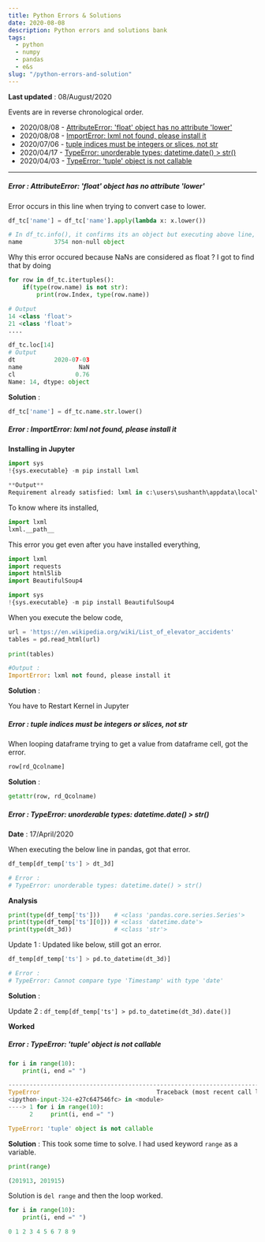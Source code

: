 ```yaml
---
title: Python Errors & Solutions
date: 2020-08-08
description: Python errors and solutions bank
tags: 
  - python 
  - numpy 
  - pandas 
  - e&s
slug: "/python-errors-and-solution"
---
```

**Last updated** : 08/August/2020     

Events are in reverse chronological order. 
* 2020/08/08 - [AttributeError: 'float' object has no attribute 'lower'](#bl5)
* 2020/08/08 - [ImportError: lxml not found, please install it](#bl4)
* 2020/07/06 - [tuple indices must be integers or slices, not str](#bl3)
* 2020/04/17 - [TypeError: unorderable types: datetime.date() > str()](#bl2)
* 2020/04/03 - [TypeError: 'tuple' object is not callable](#bl1)

___ 

<a id="bl5"></a>

##### Error : AttributeError: 'float' object has no attribute 'lower'
Error occurs in this line when trying to convert case to lower. 
```py
df_tc['name'] = df_tc['name'].apply(lambda x: x.lower())

# In df_tc.info(), it confirms its an object but executing above line, it fails
name         3754 non-null object
```

Why this error occured because NaNs are considered as float ? I got to find that by doing 
```py
for row in df_tc.itertuples(): 
    if(type(row.name) is not str):
        print(row.Index, type(row.name))

# Output
14 <class 'float'>
21 <class 'float'>
....

df_tc.loc[14]
# Output
dt           2020-07-03
name                NaN
cl                 0.76
Name: 14, dtype: object
```

**Solution** :    
```py
df_tc['name'] = df_tc.name.str.lower()

```


<a id="bl4"></a>

##### Error : ImportError: lxml not found, please install it

**Installing in Jupyter**     
```py
import sys
!{sys.executable} -m pip install lxml

**Output**    
Requirement already satisfied: lxml in c:\users\sushanth\appdata\local\programs\python\python35-32\lib\site-packages (4.5.2)
```

To know where its installed,     
```py
import lxml
lxml.__path__
```

This error you get even after you have installed everything,
```py 
import lxml
import requests
import html5lib
import BeautifulSoup4

import sys
!{sys.executable} -m pip install BeautifulSoup4
```

When you execute the below code,
```py
url = 'https://en.wikipedia.org/wiki/List_of_elevator_accidents'
tables = pd.read_html(url)
 
print(tables)

#Output :
ImportError: lxml not found, please install it
```

**Solution** :    

You have to Restart Kernel in Jupyter


<a id="bl3"></a>

##### Error : tuple indices must be integers or slices, not str

When looping dataframe trying to get a value from dataframe cell, got the error. 
```py
row[rd_Qcolname] 
```

**Solution** : 
```py
getattr(row, rd_Qcolname)
```


<a id="bl2"></a>

##### Error : TypeError: unorderable types: datetime.date() > str()    
**Date**  : 17/April/2020    

When executing the below line in pandas, got that error.
```py
df_temp[df_temp['ts'] > dt_3d]

# Error : 
# TypeError: unorderable types: datetime.date() > str()
```

**Analysis**     

```py
print(type(df_temp['ts']))    # <class 'pandas.core.series.Series'>
print(type(df_temp['ts'][0])) # <class 'datetime.date'>
print(type(dt_3d))            # <class 'str'>
```

Update 1 : Updated like below, still got an error. 
```py
df_temp[df_temp['ts'] > pd.to_datetime(dt_3d)]

# Error : 
# TypeError: Cannot compare type 'Timestamp' with type 'date'
```

**Solution** : 

Update 2 : `df_temp[df_temp['ts'] > pd.to_datetime(dt_3d).date()]`    

**Worked**


<a id="bl1"></a>

##### Error : TypeError: 'tuple' object is not callable    

```py
for i in range(10): 
    print(i, end =" ") 

---------------------------------------------------------------------------
TypeError                                 Traceback (most recent call last)
<ipython-input-324-e27c647546fc> in <module>
----> 1 for i in range(10):
      2     print(i, end =" ")

TypeError: 'tuple' object is not callable
```

**Solution** : This took some time to solve. I had used keyword `range` as a variable. 
```py
print(range)

(201913, 201915)
```

Solution is `del range` and then the loop worked. 
```py
for i in range(10): 
    print(i, end =" ") 

0 1 2 3 4 5 6 7 8 9 
```

 
